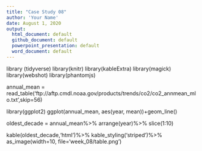 ```yaml
---
title: "Case Study 08"
author: 'Your Name'
date: August 1, 2020
output:
  html_document: default
  github_document: default
  powerpoint_presentation: default
  word_document: default
---
```

library (tidyverse)
library(knitr)
library(kableExtra)
library(magick)
library(webshot)
library(phantomjs)

annual_mean = read_table('ftp://aftp.cmdl.noaa.gov/products/trends/co2/co2_annmean_mlo.txt',skip=56)

library(ggplot2)
ggplot(annual_mean, aes(year, mean))+geom_line()

oldest_decade = annual_mean%>%
  arrange(year)%>%
  slice(1:10)


kable(oldest_decade,'html')%>%
  kable_styling('striped')%>%
  as_image(width=10, file='week_08/table.png')

